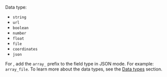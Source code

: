 
Data type:

- `string`
- `url`
- `boolean`
- `number`
- `float`
- `file`
- `coordinates`
- `json`

For <Term term="arrays"><TolokaRequesterSourceArray/></Term>, add the `array_` prefix to the field type in JSON mode. For example: `array_file`.
To learn more about the data types, see the [Data types](#data-types) section.